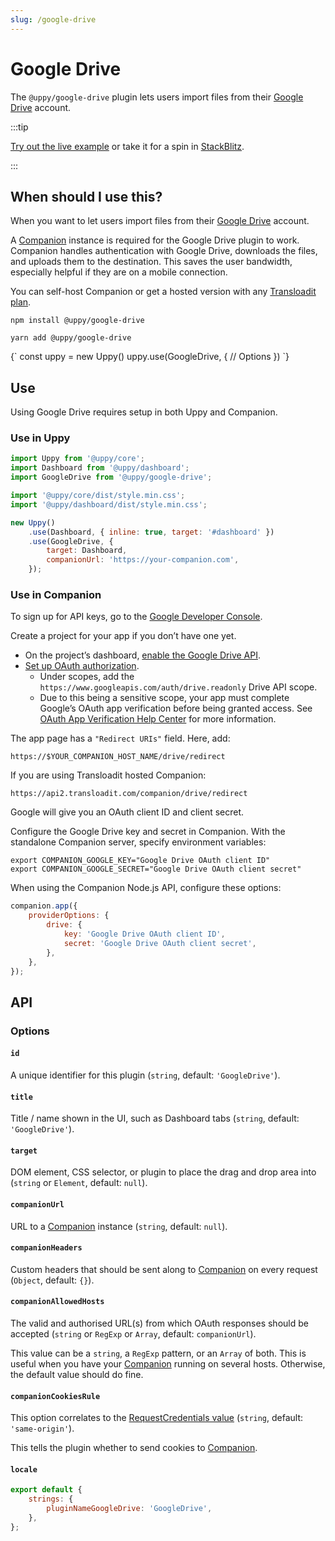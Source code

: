 ```yaml
---
slug: /google-drive
---
```




# Google Drive

The `@uppy/google-drive` plugin lets users import files from their
[Google Drive](https://www.drive.google.com) account.

:::tip

[Try out the live example](/examples) or take it for a spin in
[StackBlitz](https://stackblitz.com/edit/vitejs-vite-zaqyaf?file=main.js).

:::

## When should I use this?

When you want to let users import files from their
[Google Drive](https://www.drive.google.com) account.

A [Companion](/docs/companion) instance is required for the Google Drive plugin
to work. Companion handles authentication with Google Drive, downloads the
files, and uploads them to the destination. This saves the user bandwidth,
especially helpful if they are on a mobile connection.

You can self-host Companion or get a hosted version with any
[Transloadit plan](https://transloadit.com/pricing/).

<Tabs>
  <TabItem value="npm" label="NPM" default>

```shell
npm install @uppy/google-drive
```

  </TabItem>

  <TabItem value="yarn" label="Yarn">

```shell
yarn add @uppy/google-drive
```

  </TabItem>

  <TabItem value="cdn" label="CDN">
    <UppyCdnExample>
      {`
        const uppy = new Uppy()
        uppy.use(GoogleDrive, {
          // Options
        })
      `}
    </UppyCdnExample>
  </TabItem>
</Tabs>

## Use

Using Google Drive requires setup in both Uppy and Companion.

### Use in Uppy

```js {10-13} showLineNumbers
import Uppy from '@uppy/core';
import Dashboard from '@uppy/dashboard';
import GoogleDrive from '@uppy/google-drive';

import '@uppy/core/dist/style.min.css';
import '@uppy/dashboard/dist/style.min.css';

new Uppy()
	.use(Dashboard, { inline: true, target: '#dashboard' })
	.use(GoogleDrive, {
		target: Dashboard,
		companionUrl: 'https://your-companion.com',
	});
```

### Use in Companion

To sign up for API keys, go to the
[Google Developer Console](https://console.developers.google.com/).

Create a project for your app if you don’t have one yet.

- On the project’s dashboard,
  [enable the Google Drive API](https://developers.google.com/drive/api/v3/enable-drive-api).
- [Set up OAuth authorization](https://developers.google.com/drive/api/v3/about-auth).
  - Under scopes, add the `https://www.googleapis.com/auth/drive.readonly` Drive
    API scope.
  - Due to this being a sensitive scope, your app must complete Google’s OAuth
    app verification before being granted access. See
    [OAuth App Verification Help Center](https://support.google.com/cloud/answer/13463073)
    for more information.

The app page has a `"Redirect URIs"` field. Here, add:

```
https://$YOUR_COMPANION_HOST_NAME/drive/redirect
```

If you are using Transloadit hosted Companion:

```
https://api2.transloadit.com/companion/drive/redirect
```

Google will give you an OAuth client ID and client secret.

Configure the Google Drive key and secret in Companion. With the standalone
Companion server, specify environment variables:

```shell
export COMPANION_GOOGLE_KEY="Google Drive OAuth client ID"
export COMPANION_GOOGLE_SECRET="Google Drive OAuth client secret"
```

When using the Companion Node.js API, configure these options:

```js
companion.app({
	providerOptions: {
		drive: {
			key: 'Google Drive OAuth client ID',
			secret: 'Google Drive OAuth client secret',
		},
	},
});
```

## API

### Options

#### `id`

A unique identifier for this plugin (`string`, default: `'GoogleDrive'`).

#### `title`

Title / name shown in the UI, such as Dashboard tabs (`string`, default:
`'GoogleDrive'`).

#### `target`

DOM element, CSS selector, or plugin to place the drag and drop area into
(`string` or `Element`, default: `null`).

#### `companionUrl`

URL to a [Companion](/docs/companion) instance (`string`, default: `null`).

#### `companionHeaders`

Custom headers that should be sent along to [Companion](/docs/companion) on
every request (`Object`, default: `{}`).

#### `companionAllowedHosts`

The valid and authorised URL(s) from which OAuth responses should be accepted
(`string` or `RegExp` or `Array`, default: `companionUrl`).

This value can be a `string`, a `RegExp` pattern, or an `Array` of both. This is
useful when you have your [Companion](/docs/companion) running on several hosts.
Otherwise, the default value should do fine.

#### `companionCookiesRule`

This option correlates to the
[RequestCredentials value](https://developer.mozilla.org/en-US/docs/Web/API/Request/credentials)
(`string`, default: `'same-origin'`).

This tells the plugin whether to send cookies to [Companion](/docs/companion).

#### `locale`

```js
export default {
	strings: {
		pluginNameGoogleDrive: 'GoogleDrive',
	},
};
```
